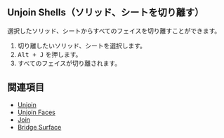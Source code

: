 
## Unjoin Shells（ソリッド、シートを切り離す）

<Reference shortcut="Alt + J" command="Unjoin Shells" button="" />

選択したソリッド、シートからすべてのフェイスを切り離すことができます。

1. 切り離したいソリッド、シートを選択します。
2. <kbd>Alt + J</kbd> を押します。
3. すべてのフェイスが切り離されます。

## 関連項目
- [Unjoin](./unjoin)
- [Unjoin Faces](./unjoin-faces)
- [Join](./join)
- [Bridge Surface](./bridge-surface)